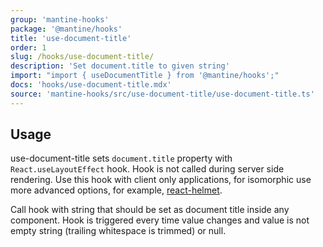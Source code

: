 ```yaml
---
group: 'mantine-hooks'
package: '@mantine/hooks'
title: 'use-document-title'
order: 1
slug: /hooks/use-document-title/
description: 'Set document.title to given string'
import: "import { useDocumentTitle } from '@mantine/hooks';"
docs: 'hooks/use-document-title.mdx'
source: 'mantine-hooks/src/use-document-title/use-document-title.ts'
---
```



## Usage

use-document-title sets `document.title` property with `React.useLayoutEffect` hook. Hook is not called during server side rendering.
Use this hook with client only applications, for isomorphic use more advanced options, for example, [react-helmet](https://github.com/nfl/react-helmet).

Call hook with string that should be set as document title inside any component.
Hook is triggered every time value changes and value is not empty string (trailing whitespace is trimmed) or null.

<UseDocumentTitleDemo />
